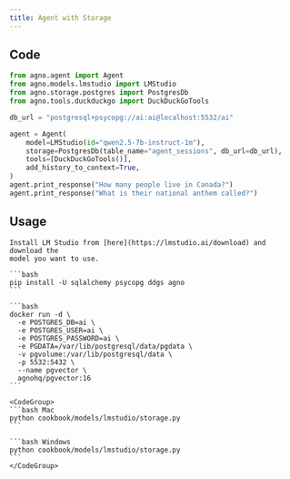 ```yaml
---
title: Agent with Storage
---
```


## Code

```python cookbook/models/lmstudio/storage.py
from agno.agent import Agent
from agno.models.lmstudio import LMStudio
from agno.storage.postgres import PostgresDb
from agno.tools.duckduckgo import DuckDuckGoTools

db_url = "postgresql+psycopg://ai:ai@localhost:5532/ai"

agent = Agent(
    model=LMStudio(id="qwen2.5-7b-instruct-1m"),
    storage=PostgresDb(table_name="agent_sessions", db_url=db_url),
    tools=[DuckDuckGoTools()],
    add_history_to_context=True,
)
agent.print_response("How many people live in Canada?")
agent.print_response("What is their national anthem called?")
```

## Usage

<Steps>
  <Snippet file="create-venv-step.mdx" />

  <Step title="Install LM Studio">

    Install LM Studio from [here](https://lmstudio.ai/download) and download the
    model you want to use.

  </Step>

  <Step title="Install libraries">

    ```bash
    pip install -U sqlalchemy psycopg ddgs agno
    ```

  </Step>

  <Step title="Run PgVector">

    ```bash
    docker run -d \
      -e POSTGRES_DB=ai \
      -e POSTGRES_USER=ai \
      -e POSTGRES_PASSWORD=ai \
      -e PGDATA=/var/lib/postgresql/data/pgdata \
      -v pgvolume:/var/lib/postgresql/data \
      -p 5532:5432 \
      --name pgvector \
      agnohq/pgvector:16
    ```

  </Step>

  <Step title="Run Agent">

    <CodeGroup>
    ```bash Mac
    python cookbook/models/lmstudio/storage.py
    ```

    ```bash Windows
    python cookbook/models/lmstudio/storage.py
    ```
    </CodeGroup>

  </Step>
</Steps>
